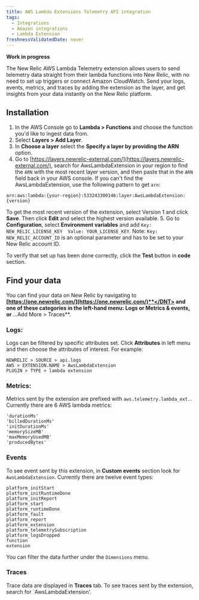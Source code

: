 ```yaml
---
title: AWS Lambda Extensions Telemetry API integration
tags:
  - Integrations
  - Amazon integrations
  - Lambda Extension
freshnessValidatedDate: never
---
```

<DNT>**Work in progress**</DNT>

The New Relic AWS Lambda Telemetry extension allows users to send telemetry data straight from their lambda functions into New Relic, with no need to set up triggers or connect Amazon CloudWatch. Send your logs, events, metrics, and traces by adding the extension as the layer, and get insights from your data instantly on the New Relic platform.

## Installation

1. In the AWS Console go to <DNT>**Lambda > Functions**</DNT> and choose the function you'd like to ingest data from.
2. Select <DNT>**Layers > Add Layer**</DNT>.
3. In <DNT>**Choose a layer**</DNT> select the <DNT>**Specify a layer by providing the ARN**</DNT> option.
4. Go to [https://layers.newrelic-external.com/](https://layers.newrelic-external.com/), search for AwsLambdaExtension in your region to find the `ARN` with the most recent layer version, and then paste that in the `ARN` field back in your AWS console. 
If you can't find the AwsLambdaExtension, use the following pattern to get `arn`:

 `arn:aws:lambda:{your-region}:533243300146:layer:AwsLambdaExtension:{version}`

To get the most recent version of the extension, select Version 1 and click <DNT>**Save**</DNT>. Then click <DNT>**Edit**</DNT> and select the highest version available.
5. Go to <DNT>**Configuration**</DNT>, select <DNT>**Environment variables**</DNT> and add `Key: NEW_RELIC_LICENSE_KEY  Value: YOUR_LICENSE_KEY`. Note: `Key: NEW_RELIC_ACCOUNT_ID` is an optional parameter and has to be set to your New Relic account ID.

To verify that set up has been done correctly, click the <DNT>**Test**</DNT> button in <DNT>**code**</DNT> section. 

## Find your data

You can find your data on New Relic by navigating to <DNT>**[https://one.newrelic.com/](https://one.newrelic.com/)**</DNT> and one of these categories in the left-hand menu: <DNT>**Logs**</DNT> or <DNT>**Metrics & events**</DNT>, or <DNT>**...Add More > Traces**</DNT>.

### Logs:

Logs can be filtered by specific attributes set. Click <DNT>**Attributes**</DNT> in left menu and then choose the attributes of interest. For example:

```
NEWRELIC > SOURCE > api.logs
AWS > EXTENSION.NAME > AwsLambdaExtension
PLUGIN > TYPE > lambda extension
```

### Metrics:

Metrics sent by the extension are prefixed with `aws.telemetry.lambda_ext.`. Currently there are 6 AWS lambda metrics:

```
'durationMs'
'billedDurationMs'
'initDurationMs'
'memorySizeMB'
'maxMemoryUsedMB'
'producedBytes'
```

### Events

To see event sent by this extension, in <DNT>**Custom events**</DNT> section look for `AwsLambdaExtension`. Currently there are twelve event types:

```
platform_initStart
platform_initRuntimeDone
platform_initReport
platform_start
platform_runtimeDone
platform_fault
platform_report
platform_extension
platform_telemetrySubscription
platform_logsDropped
function
extension
```

You can filter the data further under the `Dimensions` menu.

### Traces

Trace data are displayed in <DNT>**Traces**</DNT> tab. To see traces sent by the extension, search for `AwsLambdaExtension'.